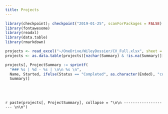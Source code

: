 ---
title: Projects
---

```{r load_packages, message=FALSE, warning=FALSE, include=FALSE} 

library(checkpoint); checkpoint("2019-01-25", scanForPackages = FALSE)
library(fontawesome)
library(readxl)
library(data.table)
library(rmarkdown)

projects <- read_excel("~/OneDrive/WileyDossier/CV_Full.xlsx", sheet = "Projects")
projects <- as.data.table(projects)[nzchar(Summary) & !is.na(Summary)][order(-Status, -Started)]

projects[, ProjectSummary := sprintf(
  "### %s | %d - %s | \n\n %s \n",
  Name, Started, ifelse(Status == "Completed", as.character(Ended), "current"),
  Summary)]


```

<br></br>

`r paste(projects[, ProjectSummary], collapse = "\n\n -------------------- \n\n")`


